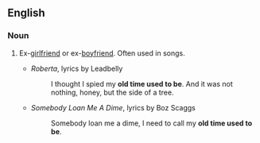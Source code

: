 ==English==

===Noun===
{{en-noun|old time used to be's}}

# {{lb|en|informal|euphemistic}} Ex-[[girlfriend]] or ex-[[boyfriend]]. Often used in songs.
#* ''Roberta'', lyrics by Leadbelly
#*: I thought I spied my '''old time used to be'''. And it was not nothing, honey, but the side of a tree.
#* ''Somebody Loan Me A Dime'', lyrics by Boz Scaggs
#*: Somebody loan me a dime, I need to call my '''old time used to be'''.